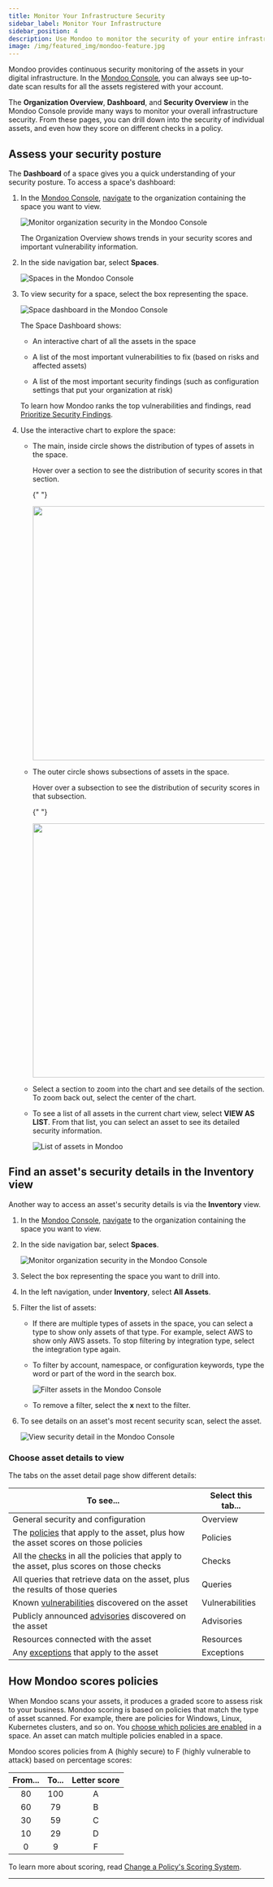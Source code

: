 ```yaml
---
title: Monitor Your Infrastructure Security
sidebar_label: Monitor Your Infrastructure
sidebar_position: 4
description: Use Mondoo to monitor the security of your entire infrastructure
image: /img/featured_img/mondoo-feature.jpg
---
```



Mondoo provides continuous security monitoring of the assets in your digital infrastructure. In the [Mondoo Console](https://console.mondoo.com), you can always see up-to-date scan results for all the assets registered with your account.

The **Organization Overview**, **Dashboard**, and **Security Overview** in the Mondoo Console provide many ways to monitor your overall infrastructure security. From these pages, you can drill down into the security of individual assets, and even how they score on different checks in a policy.

## Assess your security posture

The **Dashboard** of a space gives you a quick understanding of your security posture. To access a space's dashboard:

1. In the [Mondoo Console](https://console.mondoo.com), [navigate](/platform/start/navigate/) to the organization containing the space you want to view.

   ![Monitor organization security in the Mondoo Console](/img/platform/security/org-overview.png)

   The Organization Overview shows trends in your security scores and important vulnerability information.

2. In the side navigation bar, select **Spaces**.

   ![Spaces in the Mondoo Console](/img/platform/security/spaces.png)

3. To view security for a space, select the box representing the space.

   ![Space dashboard in the Mondoo Console](/img/platform/security/dashboard.png)

   The Space Dashboard shows:

   - An interactive chart of all the assets in the space

   - A list of the most important vulnerabilities to fix (based on risks and affected assets)

   - A list of the most important security findings (such as configuration settings that put your organization at risk)

   To learn how Mondoo ranks the top vulnerabilities and findings, read [Prioritize Security Findings](/platform/security/posture/findings/).

4. Use the interactive chart to explore the space:

   - The main, inside circle shows the distribution of types of assets in the space.

     Hover over a section to see the distribution of security scores in that section.

     {" "}

     <img src={fidget1} width="500" />

   - The outer circle shows subsections of assets in the space.

     Hover over a subsection to see the distribution of security scores in that subsection.

     {" "}

     <img src={fidget2} width="500" />

   - Select a section to zoom into the chart and see details of the section. To zoom back out, select the center of the chart.

   - To see a list of all assets in the current chart view, select **VIEW AS LIST**. From that list, you can select an asset to see its detailed security information.

     ![List of assets in Mondoo](/img/platform/security/list.png)

## Find an asset's security details in the Inventory view

Another way to access an asset's security details is via the **Inventory** view.

1. In the [Mondoo Console](https://console.mondoo.com), [navigate](/platform/start/navigate/) to the organization containing the space you want to view.

2. In the side navigation bar, select **Spaces**.

   ![Monitor organization security in the Mondoo Console](/img/platform/security/spaces.png)

3. Select the box representing the space you want to drill into.

4. In the left navigation, under **Inventory**, select **All Assets**.

5. Filter the list of assets:

   - If there are multiple types of assets in the space, you can select a type to show only assets of that type. For example, select AWS to show only AWS assets. To stop filtering by integration type, select the integration type again.

   - To filter by account, namespace, or configuration keywords, type the word or part of the word in the search box.

     ![Filter assets in the Mondoo Console](/img/platform/security/monitor-filter.png)

   - To remove a filter, select the **x** next to the filter.

6. To see details on an asset's most recent security scan, select the asset.

   ![View security detail in the Mondoo Console](/img/platform/security/monitor-asset.png)

### Choose asset details to view

The tabs on the asset detail page show different details:

| To see...                                                                                                                  | Select this tab... |
| -------------------------------------------------------------------------------------------------------------------------- | ------------------ |
| General security and configuration                                                                                         | Overview           |
| The [policies](/platform/security/posture/policies/) that apply to the asset, plus how the asset scores on those policies  | Policies           |
| All the [checks](/platform/security/posture/pac/) in all the policies that apply to the asset, plus scores on those checks | Checks             |
| All queries that retrieve data on the asset, plus the results of those queries                                             | Queries            |
| Known [vulnerabilities](/platform/security/posture/vulnerabilities/) discovered on the asset                               | Vulnerabilities    |
| Publicly announced [advisories](/platform/security/posture/advisories/) discovered on the asset                            | Advisories         |
| Resources connected with the asset                                                                                         | Resources          |
| Any [exceptions](/platform/security/customize/checks/) that apply to the asset                                             | Exceptions         |

## How Mondoo scores policies

When Mondoo scans your assets, it produces a graded score to assess risk to your business. Mondoo scoring is based on policies that match the type of asset scanned. For example, there are policies for Windows, Linux, Kubernetes clusters, and so on. You [choose which policies are enabled](/platform/security/posture/policies/) in a space. An asset can match multiple policies enabled in a space.

Mondoo scores policies from A (highly secure) to F (highly vulnerable to attack) based on percentage scores:

| From... | To... | Letter score |
|:-------:|:-----:|:------------:|
| 80      | 100   | A            |
| 60      | 79    | B            |
| 30      | 59    | C            |
| 10      | 29    | D            |
| 0       | 9     | F            |

To learn more about scoring, read [Change a Policy's Scoring System](/platform/security/customize/score/).

---
